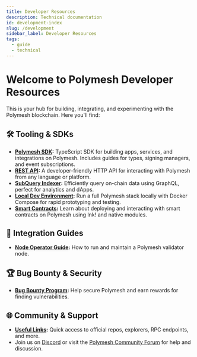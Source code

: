 ```yaml
---
title: Developer Resources
description: Technical documentation
id: development-index
slug: /development
sidebar_label: Developer Resources
tags:
  - guide
  - technical
---
```


# Welcome to Polymesh Developer Resources

This is your hub for building, integrating, and experimenting with the Polymesh blockchain. Here you'll find:

## 🛠️ Tooling & SDKs

- **[Polymesh SDK](/development/tooling/sdk):** TypeScript SDK for building apps, services, and integrations on Polymesh. Includes guides for types, signing managers, and event subscriptions.
- **[REST API](/development/tooling/rest-api):** A developer-friendly HTTP API for interacting with Polymesh from any language or platform.
- **[SubQuery Indexer](/development/tooling/subquery):** Efficiently query on-chain data using GraphQL, perfect for analytics and dApps.
- **[Local Dev Environment](/development/tooling/local-setup):** Run a full Polymesh stack locally with Docker Compose for rapid prototyping and testing.
- **[Smart Contracts](/development/smart-contracts):** Learn about deploying and interacting with smart contracts on Polymesh using Ink! and native modules.

## 🔗 Integration Guides

- **[Node Operator Guide](/developer-resources/validator-node-guide/):** How to run and maintain a Polymesh validator node.

## 🏆 Bug Bounty & Security

- **[Bug Bounty Program](/development/bug-bounty):** Help secure Polymesh and earn rewards for finding vulnerabilities.

## 🌐 Community & Support

- **[Useful Links](/developer-resources/links):** Quick access to official repos, explorers, RPC endpoints, and more.
- Join us on [Discord](https://discord.gg/9TdzKbKgSU) or visit the [Polymesh Community Forum](https://community.polymesh.live/) for help and discussion.
